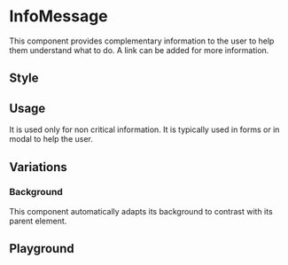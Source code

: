 

<Meta name="Guideline" of={Stories} />

# InfoMessage

This component provides complementary information to the user to help them understand what to do.
A link can be added for more information.

## Style

## Usage

It is used only for non critical information.
It is typically used in forms or in modal to help the user.

<Controls of={Stories.Default} />

## Variations

### Background

This component automatically adapts its background to contrast with its parent element.

<Story of={Stories.WithDifferentBackground} />

## Playground

<Canvas of={Stories.Playground} layout="fullscreen" />
<Controls of={Stories.Playground} />
